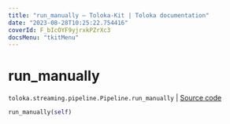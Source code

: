 ```yaml
---
title: "run_manually — Toloka-Kit | Toloka documentation"
date: "2023-08-28T10:25:22.754416"
coverId: F_bIcOYF9yjrxkPZrXc3
docsMenu: "tkitMenu"
---
```


# run_manually

`toloka.streaming.pipeline.Pipeline.run_manually` | [Source code](https://github.com/Toloka/toloka-kit/blob/v1.2.1/src/streaming/pipeline.py#L294)

```python
run_manually(self)
```